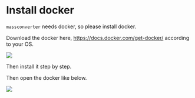 # Install docker

`massconverter` needs docker, so please install docker.

Download the docker here, [https://docs.docker.com/get-docker/](https://docs.docker.com/get-docker/) according to your OS.

![](figures/Screen-Shot 16.png)

Then install it step by step.

Then open the docker like below.

![](figures/Screen-Shot 17.png)